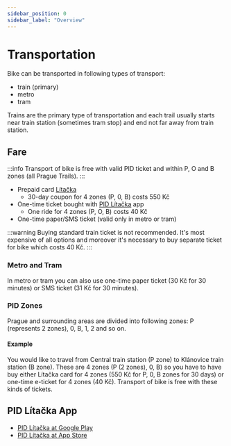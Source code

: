 ```yaml
---
sidebar_position: 0
sidebar_label: "Overview"
---
```


# Transportation

Bike can be transported in following types of transport:
- train (primary)
- metro
- tram

Trains are the primary type of transportation and each trail usually starts near train station (sometimes tram stop) and end not far away from train station.

## Fare

:::info
Transport of bike is free with valid PID ticket and within P, O and B zones (all Prague Trails).
:::

- Prepaid card [Lítačka](https://pidlitacka.cz/en)
  - 30-day coupon for 4 zones (P, 0, B) costs 550 Kč
- One-time ticket bought with [PID Lítačka](#pid-lítačka-app) app
  - One ride for 4 zones (P, O, B) costs 40 Kč
- One-time paper/SMS ticket (valid only in metro or tram)

:::warning
Buying standard train ticket is not recommended.
It's most expensive of all options and moreover it's necessary to buy separate ticket for bike which costs 40 Kč.
:::

### Metro and Tram

In metro or tram you can also use one-time paper ticket (30 Kč for 30 minutes) or SMS ticket (31 Kč for 30 minutes).

### PID Zones

Prague and surrounding areas are divided into following zones: P (represents 2 zones), 0, B, 1, 2 and so on.

#### Example

You would like to travel from Central train station (P zone) to Klánovice train station (B zone).
These are 4 zones (P (2 zones), 0, B) so you have to have buy either Lítačka card for 4 zones (550 Kč for P, 0, B zones for 30 days) or one-time e-ticket for 4 zones (40 Kč).
Transport of bike is free with these kinds of tickets.

## PID Lítačka App

- [PID Lítačka at Google Play](https://play.google.com/store/apps/details?id=cz.dpp.praguepublictransport)
- [PID Lítačka at App Store](https://apps.apple.com/cz/app/pid-l%C3%ADta%C4%8Dka/id983071129)
